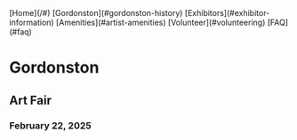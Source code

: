 
<FloatingDiv className='flex flex-wrap justify-evenly bg-gray-300 text-sm italic gap-x-3 relative p-1 z-10'>
    [Home](/#)
    [Gordonston](#gordonston-history)
    [Exhibitors](#exhibitor-information)
    [Amenities](#artist-amenities)
    [Volunteer](#volunteering)
    [FAQ](#faq)
</FloatingDiv>

<HeroContainer className='flex flex-col items-center opacity-90' containerClassName='mb-4'>
    <div className="pt-8 md:pt-24"/>
    <h1 className='text-[color:var(--gold-color)] font-bold italic drop-shadow-white'>Gordonston</h1>
    <h2 className='text-white text-4xl md:text-6xl drop-shadow-white uppercase'>Art Fair</h2>
    <h3 className='text-white md:text-2xl font-bold drop-shadow-white'>February 22, 2025</h3>
    <div className="pt-12 md:pt-24"/>
    <DateLocationApply className='bg-white'/>
</HeroContainer>
